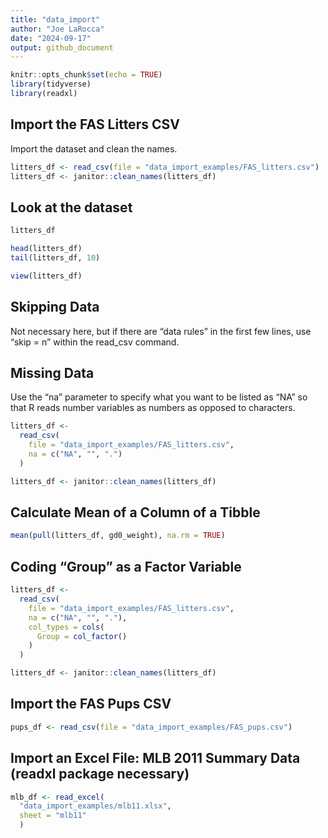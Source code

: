 ```yaml
---
title: "data_import"
author: "Joe LaRocca"
date: "2024-09-17"
output: github_document
---
```


```r
knitr::opts_chunk$set(echo = TRUE)
library(tidyverse)
library(readxl)
```

## Import the FAS Litters CSV

Import the dataset and clean the names.

```r

litters_df <- read_csv(file = "data_import_examples/FAS_litters.csv")
litters_df <- janitor::clean_names(litters_df)

```

## Look at the dataset

```r

litters_df

head(litters_df)
tail(litters_df, 10)

```


```r

view(litters_df)

```

## Skipping Data

Not necessary here, but if there are "data rules" in the first few lines, use "skip = n" 
within the read_csv command.

## Missing Data

Use the "na" parameter to specify what you want to be listed as "NA" so that R reads number variables
as numbers as opposed to characters.

```r

litters_df <- 
  read_csv(
    file = "data_import_examples/FAS_litters.csv",
    na = c("NA", "", ".")                     
  )

litters_df <- janitor::clean_names(litters_df)

```
## Calculate Mean of a Column of a Tibble

```r

mean(pull(litters_df, gd0_weight), na.rm = TRUE)

```

## Coding "Group" as a Factor Variable

```r

litters_df <- 
  read_csv(
    file = "data_import_examples/FAS_litters.csv",
    na = c("NA", "", "."),
    col_types = cols(
      Group = col_factor()
    )
  )

litters_df <- janitor::clean_names(litters_df)

```


## Import the FAS Pups CSV

```r

pups_df <- read_csv(file = "data_import_examples/FAS_pups.csv")

```

## Import an Excel File: MLB 2011 Summary Data (readxl package necessary)

```r

mlb_df <- read_excel(
  "data_import_examples/mlb11.xlsx", 
  sheet = "mlb11"
  ) 

```

